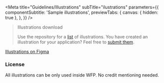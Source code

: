 

<Meta
  title="Guidelines/Illustrations"
  subTitle="ilustrations"
  parameters={{
    componentSubtitle: 'Sample illustrations',
    previewTabs: {
      canvas: { hidden: true },
    },
  }}
/>

> Illustrations download
>
> Use the repository for a [list](https://github.com/wfp/ui/tree/master/src/assets/illustrations) of illustrations. You have created an illustration for your application? Feel free to [submit them](https://github.com/wfp/ui/issues/new).

[Illustrations on Figma](https://www.figma.com/file/C6FR4zrFuAuxHNtN9bjpy4/Illustrations?node-id=0%3A1)

<Illustrations />

### License

All illustrations can be only used inside WFP. No credit mentioning needed.
